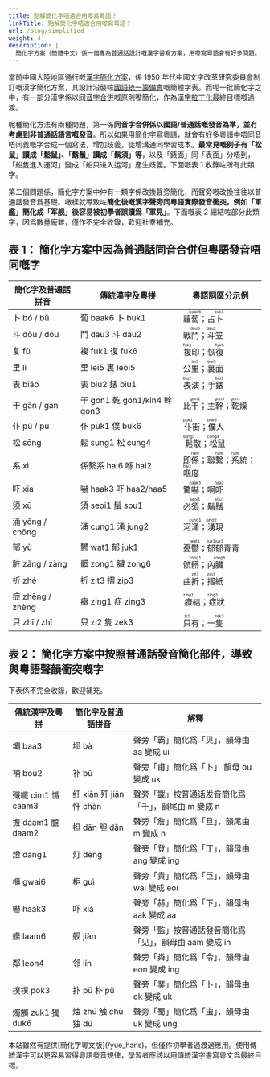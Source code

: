 ```yaml
---
title: 點解簡化字唔適合用嚟寫粵語？
linkTitle: 點解簡化字唔適合用嚟寫粵語？
url: /blog/simplified
weight: 4
description: |
  簡化字方案（簡體中文）係一個專為普通話設計嘅漢字書寫方案，用嚟寫粵語會有好多問題。
---
```



當前中國大陸地區通行嘅[漢字簡化方案](https://zh.wikipedia.org/zh-hant/%E6%B1%89%E5%AD%97%E7%AE%80%E5%8C%96%E6%96%B9%E6%A1%88)，係 1950 年代中國文字改革研究委員會制訂嘅漢字簡化方案，其設計沿襲咗[國語統一籌備會](https://zh.wikipedia.org/wiki/%E6%95%99%E8%82%B2%E9%83%A8%E5%9C%8B%E8%AA%9E%E6%8E%A8%E8%A1%8C%E5%A7%94%E5%93%A1%E6%9C%83)嘅簡體字表。而呢一批簡化字之中，有一部分漢字係以[同音字合併](https://zh.wikipedia.org/wiki/%E5%90%8C%E9%9F%B3%E6%B1%89%E5%AD%97%E4%B9%A6%E5%86%99%E8%A7%84%E5%88%99)嘅原則嚟簡化，作為[漢字拉丁化](https://zh.wikipedia.org/wiki/%E6%B1%89%E5%AD%97%E6%8B%89%E4%B8%81%E5%8C%96%E8%BF%90%E5%8A%A8)最終目標嘅過渡。

呢種簡化方法有兩種問題，第一係**同音字合併係以國語/普通話嘅發音為準，並冇考慮到非普通話語言嘅發音**。所以如果用簡化字寫粵語，就會有好多粵語中唔同音唔同義嘅字合成一個寫法，增加歧義，徒增溝通同學習成本。**最常見嘅例子有「松鼠」讀成「鬆鼠」、「鬍鬚」讀成「鬍須」等**，以及「錶面」同「表面」分唔到，「船隻進入運河」變成「船只进入运河」產生歧義。下面嘅表 1 收錄咗所有此類字。

第二個問題係，簡化字方案中仲有一類字係改換聲旁簡化，而聲旁嘅改換往往以普通話發音爲基礎。噉樣就導致咗**簡化後嘅漢字聲旁同粵語實際發音衝突，例如「軍艦」簡化成「军舰」後容易被初學者誤讀爲「軍見」**。下面嘅表 2 總結咗部分此類字，因爲數量龐雜，僅作不完全收錄，歡迎社羣補充。

## 表 1： 簡化字方案中因為普通話同音合併但粵語發音唔同嘅字

| 簡化字及普通話拼音 | 傳統漢字及粵拼               | 粵語詞區分示例                                                                                                                 |
| ------------------ | ---------------------------- | ------------------------------------------------------------------------------------------------------------------------------ |
| 卜 bó / bǔ         | 蔔 baak6 卜 buk1             | 蘿<ruby>蔔<rt>baak6</rt></ruby>；占<ruby>卜<rt>buk1</rt></ruby>                                                                |
| 斗 dǒu / dòu       | 鬥 dau3 斗 dau2              | 戰<ruby>鬥<rt>dau3</rt></ruby>；<ruby>斗<rt>dau2</rt></ruby>笠                                                                 |
| 复 fù              | 複 fuk1 復 fuk6              | <ruby>複<rt>fuk1</rt></ruby>印；恢<ruby>復<rt>fuk6</rt></ruby>                                                                 |
| 里 lǐ              | 里 lei5 裏 leoi5             | 公<ruby>里<rt>lei5</rt></ruby>；<ruby>裏<rt>leoi5</rt></ruby>面                                                                |
| 表 biǎo            | 表 biu2 錶 biu1              | <ruby>表<rt>biu2</rt></ruby>演；手<ruby>錶<rt>biu1</rt></ruby>                                                                 |
| 干 gān / gàn       | 干 gon1 乾 gon1/kin4 幹 gon3 | 比<ruby>干<rt>gon1</rt></ruby>；主<ruby>幹<rt>gon3</rt></ruby>；<ruby>乾<rt>gon1</rt></ruby>燥                                 |
| 仆 pū / pú         | 仆 puk1 僕 buk6              | <ruby>仆<rt>puk1</rt></ruby>街；<ruby>僕<rt>buk6</rt></ruby>人                                                                 |
| 松 sōng            | 鬆 sung1 松 cung4            | <ruby>鬆<rt>sung1</rt></ruby>散；<ruby>松<rt>cung4</rt></ruby>鼠                                                               |
| 系 xì              | 係繫系 hai6 喺 hai2          | 即<ruby>係<rt>hai6</rt></ruby>；聯<ruby>繫<rt>hai6</rt></ruby>；<ruby>系<rt>hai6</rt></ruby>統；<ruby>喺<rt>hai2</rt></ruby>度 |
| 吓 xià             | 嚇 haak3 吓 haa2/haa5        | 驚<ruby>嚇<rt>haak3</rt></ruby>；啊<ruby>吓<rt>haa2</rt></ruby>                                                                |
| 须 xū              | 須 seoi1 鬚 sou1             | 必<ruby>須<rt>seoi1</rt></ruby>；鬍<ruby>鬚<rt>sou1</rt></ruby>                                                                |
| 涌 yǒng / chōng    | 涌 cung1 湧 jung2            | 河<ruby>涌<rt>cung1</rt></ruby>；<ruby>湧<rt>jung2</rt></ruby>現                                                               |
| 郁 yù              | 鬱 wat1 郁 juk1              | 憂<ruby>鬱<rt>wat1</rt></ruby>；<ruby>郁<rt>juk1</rt></ruby><ruby>郁<rt>juk1</rt></ruby>青青                                   |
| 脏 zāng / zàng     | 髒 zong1 臟 zong6            | 骯<ruby>髒<rt>zong1</rt></ruby>；內<ruby>臟<rt>zong6</rt></ruby>                                                               |
| 折 zhé             | 折 zit3 摺 zip3              | 曲<ruby>折<rt>zit3</rt></ruby>；<ruby>摺<rt>zip3</rt></ruby>紙                                                                 |
| 症 zhēng / zhèng   | 癥 zing1 症 zing3            | <ruby>癥<rt>zing1</rt></ruby>結；<ruby>症<rt>zing3</rt></ruby>狀                                                               |
| 只 zhī / zhǐ       | 只 zi2 隻 zek3               | <ruby>只<rt>zi2</rt></ruby>有；一<ruby>隻<rt>zek3</rt></ruby>                                                                  |

## 表 2： 簡化字方案中按照普通話發音簡化部件，導致與粵語聲韻衝突嘅字

下表係不完全收錄，歡迎補充。

| 傳統漢字及粵拼     | 簡化字及普通話拼音      | 解釋                                                   |
| ------------------ | ----------------------- | ------------------------------------------------------ |
| 壩 baa3            | 坝 bà                   | 聲旁「霸」簡化爲「贝」，韻母由 aa 變成 ui              |
| 補 bou2            | 补 bǔ                   | 聲旁「甫」簡化爲「卜」 韻母 ou 變成 uk                 |
| 殲纖 cim1 懺 caam3 | 纤 xiān 歼 jiān 忏 chàn | 聲旁「韱」按普通话发音簡化爲「千」，韻尾由 m 變成 n    |
| 擔 daam1 膽 daam2  | 担 dān 胆 dǎn           | 聲旁「詹」簡化爲「旦」，韻尾由 m 變成 n                |
| 燈 dang1           | 灯 dēng                 | 聲旁「登」簡化爲「丁」，韻母由 ang 變成 ing            |
| 櫃 gwai6           | 柜 guì                  | 聲旁「貴」簡化爲「巨」，韻母由 wai 變成 eoi            |
| 嚇 haak3           | 吓 xià                  | 聲旁「赫」簡化爲「下」，韻母由 aak 變成 aa             |
| 艦 laam6           | 舰 jiàn                 | 聲旁「監」按普通話發音簡化爲「见」，韻母由 aam 變成 in |
| 鄰 leon4           | 邻 lín                  | 聲旁「粦」簡化爲「令」，韻母由 eon 變成 ing              |
| 撲樸 pok3          | 扑 pū 朴 pǔ             | 聲旁「菐」簡化爲「卜」，韻母由 ok 變成 uk              |
| 燭觸 zuk1 獨 duk6  | 烛 zhú 触 chù 独 dú     | 聲旁「蜀」簡化爲「虫」，韻母由 uk 變成 ung             |

<Alert title="本站簡體字版">
  本站雖然有提供[簡化字粵文版](/yue_hans)，但僅作初學者過渡適應用。使用傳統漢字可以更容易習得粵語發音規律，學習者應該以用傳統漢字書寫粵文爲最終目標。
</Alert>
